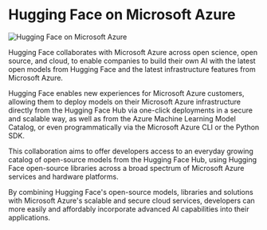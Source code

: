 # Hugging Face on Microsoft Azure

![Hugging Face on Microsoft Azure](https://huggingface.co/datasets/huggingface/documentation-images/resolve/main/microsoft-azure/thumbnail.png)

Hugging Face collaborates with Microsoft Azure across open science, open source, and cloud, to enable companies to build their own AI with the latest open models from Hugging Face and the latest infrastructure features from Microsoft Azure.

Hugging Face enables new experiences for Microsoft Azure customers, allowing them to deploy models on their Microsoft Azure infrastructure directly from the Hugging Face Hub via one-click deployments in a secure and scalable way, as well as from the Azure Machine Learning Model Catalog, or even programmatically via the Microsoft Azure CLI or the Python SDK.

This collaboration aims to offer developers access to an everyday growing catalog of open-source models from the Hugging Face Hub, using Hugging Face open-source libraries across a broad spectrum of Microsoft Azure services and hardware platforms.

By combining Hugging Face's open-source models, libraries and solutions with Microsoft Azure's scalable and secure cloud services, developers can more easily and affordably incorporate advanced AI capabilities into their applications.
